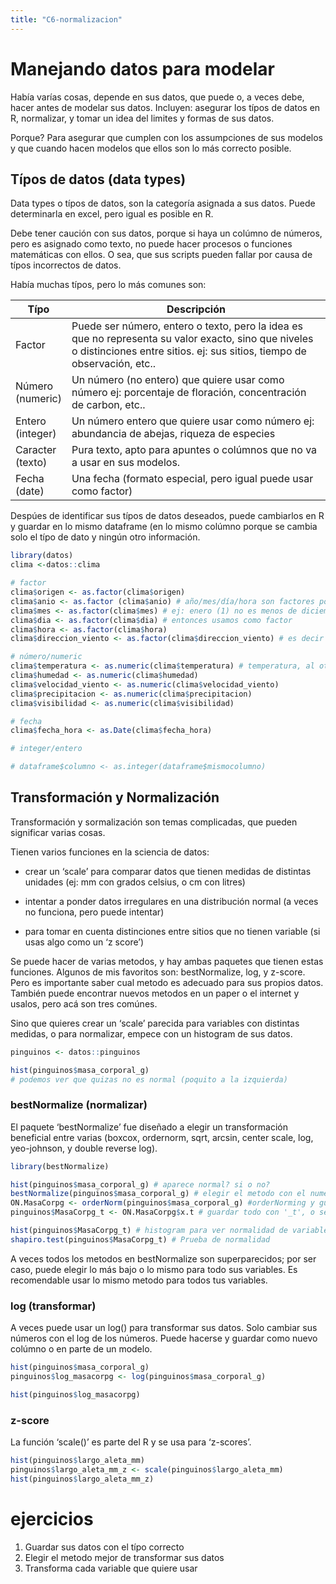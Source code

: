 ```yaml
---
title: "C6-normalizacion"
---
```


# Manejando datos para modelar

Había varías cosas, depende en sus datos, que puede o, a veces debe, hacer antes de modelar sus datos. Incluyen: asegurar los típos de datos en R, normalizar, y tomar un idea del limites y formas de sus datos.

Porque? Para asegurar que cumplen con los assumpciones de sus modelos y que cuando hacen modelos que ellos son lo más correcto posible.

## Típos de datos (data types)

Data types o típos de datos, son la categoría asignada a sus datos. Puede determinarla en excel, pero igual es posible en R.

Debe tener caución con sus datos, porque si haya un colúmno de números, pero es asignado como texto, no puede hacer procesos o funciones matemáticas con ellos. O sea, que sus scripts pueden fallar por causa de típos incorrectos de datos.

Había muchas típos, pero lo más comunes son:

| Típo             | Descripción                                                                                                                                                                     |
|------------------|---------------------------------------------------------------------------------------------------------------------------------------------------------------------------------|
| Factor           | Puede ser número, entero o texto, pero la idea es que no representa su valor exacto, sino que niveles o distinciones entre sitios. ej: sus sitios, tiempo de observación, etc.. |
| Número (numeric) | Un número (no entero) que quiere usar como número ej: porcentaje de floración, concentración de carbon, etc..                                                                   |
| Entero (integer) | Un número entero que quiere usar como número ej: abundancia de abejas, riqueza de especies                                                                                      |
| Caracter (texto) | Pura texto, apto para apuntes o colúmnos que no va a usar en sus modelos.                                                                                                       |
| Fecha (date)     | Una fecha (formato especial, pero igual puede usar como factor)                                                                                                                 |

Despúes de identificar sus típos de datos deseados, puede cambiarlos en R y guardar en lo mismo dataframe (en lo mismo colúmno porque se cambia solo el típo de dato y ningún otro información.

```r
library(datos)
clima <-datos::clima

# factor
clima$origen <- as.factor(clima$origen) 
clima$anio <- as.factor (clima$anio) # año/mes/día/hora son factores porque números más grandes no realmente son más
clima$mes <- as.factor(clima$mes) # ej: enero (1) no es menos de diciembre (12), y como número aparece así
clima$dia <- as.factor(clima$dia) # entonces usamos como factor
clima$hora <- as.factor(clima$hora)
clima$direccion_viento <- as.factor(clima$direccion_viento) # es decir N/S/E/W no valores

# número/numeric
clima$temperatura <- as.numeric(clima$temperatura) # temperatura, al otro lado, si realmente cambia cuando crece
clima$humedad <- as.numeric(clima$humedad)
clima$velocidad_viento <- as.numeric(clima$velocidad_viento)
clima$precipitacion <- as.numeric(clima$precipitacion)
clima$visibilidad <- as.numeric(clima$visibilidad)

# fecha
clima$fecha_hora <- as.Date(clima$fecha_hora)

# integer/entero

# dataframe$columno <- as.integer(dataframe$mismocolumno)


```

## Transformación y Normalización

Transformación y sormalización son temas complicadas, que pueden significar varias cosas.

Tienen varios funciones en la sciencia de datos:

-   crear un 'scale' para comparar datos que tienen medidas de distintas unidades (ej: mm con grados celsius, o cm con litres)

-   intentar a ponder datos irregulares en una distribución normal (a veces no funciona, pero puede intentar)

-   para tomar en cuenta distinciones entre sitios que no tienen variable (si usas algo como un 'z score')

Se puede hacer de varias metodos, y hay ambas paquetes que tienen estas funciones. Algunos de mis favoritos son: bestNormalize, log, y z-score. Pero es importante saber cual metodo es adecuado para sus propios datos. También puede encontrar nuevos metodos en un paper o el internet y usalos, pero acá son tres comúnes.

Sino que quieres crear un 'scale' parecida para variables con distintas medidas, o para normalizar, empece con un histogram de sus datos.

```r
pinguinos <- datos::pinguinos

hist(pinguinos$masa_corporal_g)
# podemos ver que quizas no es normal (poquito a la izquierda)
```

### bestNormalize (normalizar)

El paquete 'bestNormalize' fue diseñado a elegir un transformación beneficial entre varias (boxcox, ordernorm, sqrt, arcsin, center scale, log, yeo-johnson, y double reverse log).

```r
library(bestNormalize)

hist(pinguinos$masa_corporal_g) # aparece normal? si o no?
bestNormalize(pinguinos$masa_corporal_g) # elegir el metodo con el numero más bajo (aca ordernorm)
ON.MasaCorpg <- orderNorm(pinguinos$masa_corporal_g) #orderNorming y guardar como factor
pinguinos$MasaCorpg_t <- ON.MasaCorpg$x.t # guardar todo con '_t', o sea, fue transformado

hist(pinguinos$MasaCorpg_t) # histogram para ver normalidad de variable
shapiro.test(pinguinos$MasaCorpg_t) # Prueba de normalidad
```

A veces todos los metodos en bestNormalize son superparecidos; por ser caso, puede elegir lo más bajo o lo mismo para todo sus variables. Es recomendable usar lo mismo metodo para todos tus variables.

### log (transformar)

A veces puede usar un log() para transformar sus datos. Solo cambiar sus números con el log de los números. Puede hacerse y guardar como nuevo colúmno o en parte de un modelo.

```r
hist(pinguinos$masa_corporal_g)
pinguinos$log_masacorpg <- log(pinguinos$masa_corporal_g)

hist(pinguinos$log_masacorpg)

```

### z-score

La función 'scale()' es parte del R y se usa para 'z-scores'.

```r
hist(pinguinos$largo_aleta_mm)
pinguinos$largo_aleta_mm_z <- scale(pinguinos$largo_aleta_mm)
hist(pinguinos$largo_aleta_mm_z)
```

# ejercicios

1.  Guardar sus datos con el típo correcto
2.  Elegir el metodo mejor de transformar sus datos
3.  Transforma cada variable que quiere usar
